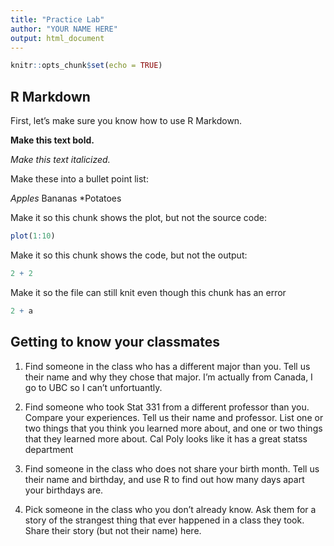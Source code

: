 ```yaml
---
title: "Practice Lab"
author: "YOUR NAME HERE"
output: html_document
---
```


```r
knitr::opts_chunk$set(echo = TRUE)
```

## R Markdown

First, let's make sure you know how to use R Markdown.

__Make this text bold.__

_Make this text italicized._

Make these into a bullet point list:

*Apples
*Bananas
*Potatoes

Make it so this chunk shows the plot, but not the source code:

```r
plot(1:10)
```

Make it so this chunk shows the code, but not the output:

```r
2 + 2
```

Make it so the file can still knit even though this chunk has an error

```r
2 + a
```

## Getting to know your classmates

1. Find someone in the class who has a different major than you.  Tell us their name and why they chose that major.
I'm actually from Canada, I go to UBC so I can't unfortuantly. 

2. Find someone who took Stat 331 from a different professor than you.  Compare your experiences.  Tell us their name and professor.  List one or two things that you think you learned more about, and one or two things that they learned more about.
Cal Poly looks like it has a great statss department
3. Find someone in the class who does not share your birth month.  Tell us their name and birthday, and use R to find out how many days apart your birthdays are.

4. Pick someone in the class who you don't already know.  Ask them for a story of the strangest thing that ever happened in a class they took.  Share their story (but not their name) here.






